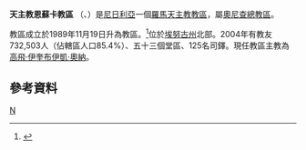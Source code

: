 {{Infobox Roman Catholic diocese
|Roman Catholic Diocese of = 天主教恩蘇卡教區
|Latin name of diocese = Dioecesis Nsukkan
|image =
|caption =
|location = [[尼日利亞|尼日利亞]]
|territory = 埃努古州北部
|population =732,503
|rite = 拉丁禮
|patron = 
|province = 奧尼查
|established = 1989年
|cathedral = 聖德肋撒主教座堂
|co-cathedral =
|leadership = 主教
|website = [http://www.nsukkacatholicdiocese.org/ 官方網頁]
|教宗 =
|metropolitan =
|ordinary = 高飛‧伊奎布伊凱‧奧納
|coadjutor bishop =
|auxiliary =
}}

'''天主教恩蘇卡教區''' （{{lang-la|Dioecesis Nsukkana}}、{{lang-en|Diocese of Nsukkana}}）是[[尼日利亞|尼日利亞]]一個[[羅馬天主教|羅馬天主教]][[教區|教區]]，屬[[天主教奧尼查總教區|奧尼查總教區]]。

教區成立於1989年11月19日升為教區。<ref>{{Cite web |url=http://www.vatican.va/holy_father/john_paul_ii/apost_constitutions/documents/hf_jp-ii_apc_19891119_nsukkanae_lt.html |title=升為教區的宗座憲令 |access-date=2014-03-05 |archive-date=2014-05-17 |archive-url=https://web.archive.org/web/20140517001343/http://www.vatican.va/holy_father/john_paul_ii/apost_constitutions/documents/hf_jp-ii_apc_19891119_nsukkanae_lt.html |dead-url=no }}</ref>位於[[埃努古州|埃努古州]]北部。2004年有教友732,503人（佔轄區人口85.4%）、五十三個堂區、125名司鐸。現任教區主教為[[高飛‧伊奎布伊凱‧奧納|高飛‧伊奎布伊凱‧奧納]]。

==參考資料==

{{reflist}}
{{尼日利亞天主教教區}}
[[Category:尼日利亞天主教教區|N]]